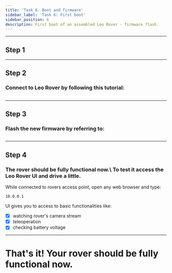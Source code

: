 ```yaml
---
title: 'Task 6: Boot and firmware'
sidebar_label: 'Task 6: First boot'
sidebar_position: 6
description: First boot of an assembled Leo Rover - firmware flash.
---
```


---

## Step 1

<ImageZoom
  loading="eager"
  src="/img/robots/leo/manuals/boot-and-firmware/boot-and-firmware-1.webp"
  width="1200"
  height="802"
/>

---

## Step 2

<h3>Connect to Leo Rover by following this tutorial:</h3>

## <LinkButton docId="leo-rover/guides/connect-to-rover-ap" />

---

## Step 3

<h3>Flash the new firmware by referring to:</h3>

## <LinkButton docId="leo-rover/guides/firmware-update" />

---

## Step 4

<h3>
  The rover should be fully functional now.\ To test it access the Leo Rover UI
  and drive a little.
</h3>

While connected to rovers access point, open any web browser and type:

```
10.0.0.1
```

<ImageZoom
  src="/img/robots/leo/getting-started/leo-ui.webp"
  width="1888"
  height="1080"
/>

UI gives you to access to basic functionalities like:

- [x] watching rover's camera stream
- [x] teleoperation
- [x] checking battery voltage

---

<h1> That's it! Your rover should be fully functional now.</h1>
